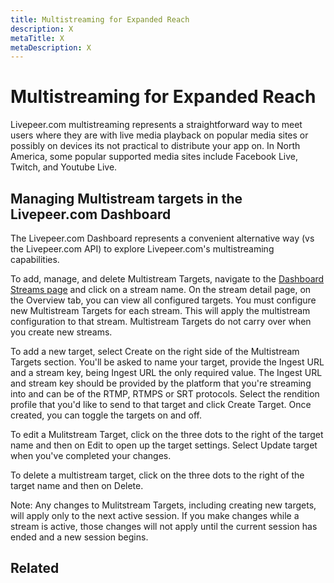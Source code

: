 ```yaml
---
title: Multistreaming for Expanded Reach
description: X
metaTitle: X
metaDescription: X
---
```


# Multistreaming for Expanded Reach

<!-- Introduces the concept of multi-streaming and considerations for forwarding the stream to services like YouTube, Facebook, etc. -->

Livepeer.com multistreaming represents a straightforward way to meet users where
they are with live media playback on popular media sites or possibly on devices
its not practical to distribute your app on. In North America, some popular
supported media sites include Facebook Live, Twitch, and Youtube Live.

## Managing Multistream targets in the Livepeer.com Dashboard

The Livepeer.com Dashboard represents a convenient alternative way (vs the
Livepeer.com API) to explore Livepeer.com's multistreaming capabilities.

To add, manage, and delete Multistream Targets, navigate to the
[Dashboard Streams page](../../../dashboard/streams) and click on a stream name.
On the stream detail page, on the Overview tab, you can view all configured
targets. You must configure new Multistream Targets for each stream. This will
apply the multistream configuration to that stream. Multistream Targets do not
carry over when you create new streams.

To add a new target, select Create on the right side of the Multistream Targets
section. You'll be asked to name your target, provide the Ingest URL and a
stream key, being Ingest URL the only required value. The Ingest URL and stream
key should be provided by the platform that you're streaming into and can be of
the RTMP, RTMPS or SRT protocols. Select the rendition profile that you'd like
to send to that target and click Create Target. Once created, you can toggle the
targets on and off.

To edit a Mulitstream Target, click on the three dots to the right of the target
name and then on Edit to open up the target settings. Select Update target when
you've completed your changes.

To delete a multistream target, click on the three dots to the right of the
target name and then on Delete.

Note: Any changes to Mulitstream Targets, including creating new targets, will
apply only to the next active session. If you make changes while a stream is
active, those changes will not apply until the current session has ended and a
new session begins.

## Related
